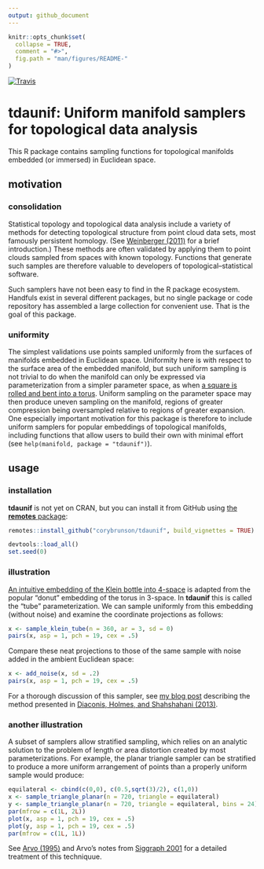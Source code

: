 ```yaml
---
output: github_document
---
```


```r
knitr::opts_chunk$set(
  collapse = TRUE,
  comment = "#>",
  fig.path = "man/figures/README-"
)
```

[![Travis](https://travis-ci.org/corybrunson/tdaunif.svg?branch=main)](https://travis-ci.org/corybrunson/tdaunif)

# **tdaunif**: Uniform manifold samplers for topological data analysis

This R package contains sampling functions for topological manifolds embedded (or immersed) in Euclidean space.

## motivation

### consolidation

Statistical topology and topological data analysis include a variety of methods for detecting topological structure from point cloud data sets, most famously persistent homology. (See [Weinberger (2011)](https://www.ams.org/notices/201101/rtx110100036p.pdf) for a brief introduction.)
These methods are often validated by applying them to point clouds sampled from spaces with known topology.
Functions that generate such samples are therefore valuable to developers of topological--statistical software.

Such samplers have not been easy to find in the R package ecosystem. Handfuls exist in several different packages, but no single package or code repository has assembled a large collection for convenient use. That is the goal of this package.

### uniformity

The simplest validations use points sampled uniformly from the surfaces of manifolds embedded in Euclidean space. Uniformity here is with respect to the surface area of the embedded manifold, but such uniform sampling is not trivial to do when the manifold can only be expressed via parameterization from a simpler parameter space, as when [a square is rolled and bent into a torus](https://en.wikipedia.org/wiki/Torus#Flat_torus). Uniform sampling on the parameter space may then produce uneven sampling on the manifold, regions of greater compression being oversampled relative to regions of greater expansion.
One especially important motivation for this package is therefore to include uniform samplers for popular embeddings of topological manifolds, including functions that allow users to build their own with minimal effort (see `help(manifold, package = "tdaunif")`).

## usage

### installation

**tdaunif** is not yet on CRAN, but you can install it from GitHub using [the **remotes** package](https://github.com/r-lib/remotes):

```r
remotes::install_github("corybrunson/tdaunif", build_vignettes = TRUE)
```

```r
devtools::load_all()
set.seed(0)
```

### illustration

[An intuitive embedding of the Klein bottle into 4-space](https://en.wikipedia.org/wiki/Klein_bottle#3D_pinched_torus_/_4D_M%C3%B6bius_tube) is adapted from the popular "donut" embedding of the torus in 3-space. In **tdaunif** this is called the "tube" parameterization. We can sample uniformly from this embedding (without noise) and examine the coordinate projections as follows:

```r
x <- sample_klein_tube(n = 360, ar = 3, sd = 0)
pairs(x, asp = 1, pch = 19, cex = .5)
```

Compare these neat projections to those of the same sample with noise added in the ambient Euclidean space:

```r
x <- add_noise(x, sd = .2)
pairs(x, asp = 1, pch = 19, cex = .5)
```

For a thorough discussion of this sampler, see [my blog post](https://corybrunson.github.io/2019/02/01/sampling/) describing the method presented in [Diaconis, Holmes, and Shahshahani (2013)](https://projecteuclid.org/euclid.imsc/1379942050).

### another illustration

A subset of samplers allow stratified sampling, which relies on an analytic solution to the problem of length or area distortion created by most parameterizations. For example, the planar triangle sampler can be stratified to produce a more uniform arrangement of points than a properly uniform sample would produce:

```r
equilateral <- cbind(c(0,0), c(0.5,sqrt(3)/2), c(1,0))
x <- sample_triangle_planar(n = 720, triangle = equilateral)
y <- sample_triangle_planar(n = 720, triangle = equilateral, bins = 24)
par(mfrow = c(1L, 2L))
plot(x, asp = 1, pch = 19, cex = .5)
plot(y, asp = 1, pch = 19, cex = .5)
par(mfrow = c(1L, 1L))
```

See [Arvo (1995)](https://dl.acm.org/doi/10.1145/218380.218500) and Arvo's notes from [Siggraph 2001](https://www.cs.princeton.edu/courses/archive/fall04/cos526/papers/course29sig01.pdf) for a detailed treatment of this techniquue.
